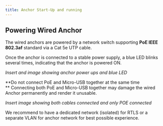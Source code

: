 ```yaml
---
title: Anchor Start-Up and running
---
```


## Powering Wired Anchor

The wired anchors are powered by a network switch supporting **PoE IEEE 802.3af** standard via a Cat 5e UTP cable.

Once the anchor is connected to a stable power supply, a blue LED blinks several times, indicating that the anchor is powered ON. 

*Insert and image showing anchor power ups and blue LED*

<Callout type="error" emoji="🚫">
  **Do not connect PoE and Micro-USB together at the same time <br />**
  Connecting both PoE and Micro-USB together may damage the wired Anchor permanently and render it unusable.
</Callout>

*Insert image showing both cables connected and only POE connected*

We recommend to have a dedicated network (isolated) for RTLS or a separate VLAN for anchor network for best possible experience. 